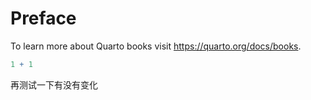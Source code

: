 # Preface {.unnumbered}

To learn more about Quarto books visit <https://quarto.org/docs/books>.

```r
1 + 1
```

再测试一下有没有变化
